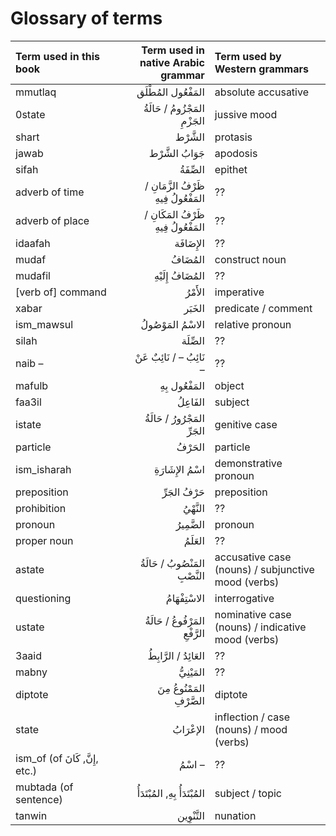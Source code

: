 <!--!!! THIS FILE IS AUTO-GENERATED. DO NOT EDIT DIRECTLY. EDIT THE FILES IN THE SRCQMD DIR !!!-->

# Glossary of terms

|Term used in this book | Term used in native Arabic grammar| Term used by Western grammars|
|:------|----:|:------|
|[mmutlaq]{.subs} |[المَفْعُول المُطْلَق]{.ar} | absolute accusative |
|[0state]{.subs} | [المَجْزُومُ]{.ar} / [حَالَةُ الجَزْمِ]{.ar}| jussive mood |
|[shart]{.subs} | [الشَّرْط]{.ar} | protasis |
|[jawab]{.subs} | [جَوَابُ الشَّرْط]{.ar} | apodosis |
|[sifah]{.subs} |[الصِّفَةُ]{.ar} | epithet |
|adverb of time  |[ظَرْفُ الزَّمَانِ]{.ar} / [المَفْعُولُ فِيهِ]{.ar} | ?? |
|adverb of place |[ظَرْفُ المَكَانِ]{.ar} / [المَفْعُولُ فِيهِ]{.ar} | ?? |
|[idaafah]{.subs} |[الإِضَافَة]{.ar} | ?? |
|[mudaf]{.subs} |[المُضَافُ]{.ar} | construct noun |
|[mudafil]{.subs} |[المُضَافُ إِلَيْهِ]{.ar} | ?? |
|[verb of] command | [الأَمْرُ]{.ar} | imperative |
|[xabar]{.subs} |[الخَبَر]{.ar} | predicate / comment |
|[ism_mawsul]{.subs} |[الاسْمُ المَوْصُولُ]{.ar} | relative pronoun |
|[silah]{.subs} |[الصِّلَة]{.ar} | ?? |
|[naib]{.subs} -- |[نَائِبُ --]{.ar} / [نَائِبٌ عَنْ --]{.ar} | ?? |
|[mafulb]{.subs} |[المَفْعُول بِهِ]{.ar} | object |
|[faa3il]{.subs} |[الفَاعِلُ]{.ar} | subject |
|[istate]{.subs} | [المَجْرُورُ]{.ar} / [حَالَةُ الجَرِّ]{.ar}| genitive case |
|particle|[الحَرْفُ]{.ar} | particle |
|[ism_isharah]{.subs}|[اسْمُ الإِشَارَةِ]{.ar} | demonstrative pronoun |
|preposition|[حَرْفُ الجَرِّ]{.ar} | preposition |
|prohibition|[النَّهْيُ]{.ar} | ?? |
|pronoun|[الضَّمِيرُ]{.ar} | pronoun |
|proper noun|[العَلَمُ]{.ar} | ?? |
|[astate]{.subs} | [المَنْصُوبُ]{.ar} / [حَالَةُ النَّصْبِ]{.ar}| accusative case (nouns) / subjunctive mood (verbs) |
|questioning|[الاسْتِفْهَامُ]{.ar} | interrogative |
|[ustate]{.subs} | [المَرْفُوعُ]{.ar} / [حَالَةُ الرَّفْعِ]{.ar}| nominative case (nouns) / indicative mood (verbs) |
|[3aaid]{.subs} | [العَائِدُ]{.ar} / [الرَّابِطُ]{.ar} | ?? |
|[mabny]{.subs}|[المَيْنِيُّ]{.ar} | ?? |
|[diptote]{.subs}|[المَمْنُوعُ مِنَ الصَّرْفِ]{.ar} | diptote |
|state | [الإعْرَابُ]{.ar} | inflection / case (nouns) / mood (verbs) |
|[ism_of]{.subs} (of [إِنَّ]{.ar}, [كَانَ]{.ar}, etc.) |[اسْمُ --]{.ar} | ?? |
|[mubtada]{.subs} (of sentence) |[المُبْتَدَأُ بِهِ]{.ar}, [المُبْتَدَأُ]{.ar} | subject / topic |
|[tanwin]{.subs} |[التَّنْوِين]{.ar} | nunation |

